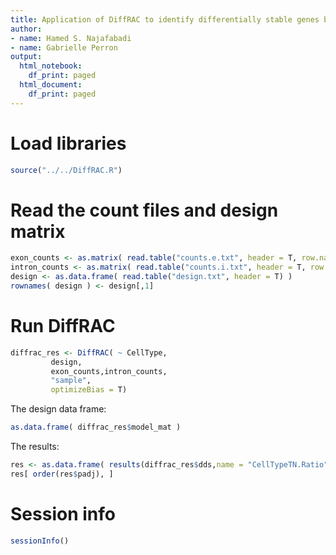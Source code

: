 ```yaml
---
title: Application of DiffRAC to identify differentially stable genes between mouse ES and TN cells
author:
- name: Hamed S. Najafabadi
- name: Gabrielle Perron
output:
  html_notebook:
    df_print: paged
  html_document:
    df_print: paged
---
```


# Load libraries
```r
source("../../DiffRAC.R")
```


# Read the count files and design matrix
```r
exon_counts <- as.matrix( read.table("counts.e.txt", header = T, row.names=1) )
intron_counts <- as.matrix( read.table("counts.i.txt", header = T, row.names=1) )
design <- as.data.frame( read.table("design.txt", header = T) )
rownames( design ) <- design[,1]
```

# Run DiffRAC
```r
diffrac_res <- DiffRAC( ~ CellType,
         design,
         exon_counts,intron_counts,
         "sample",
         optimizeBias = T)
```



The design data frame:
```r
as.data.frame( diffrac_res$model_mat )
```



The results:
```r
res <- as.data.frame( results(diffrac_res$dds,name = "CellTypeTN.Ratio") )
res[ order(res$padj), ]
```


# Session info
```r
sessionInfo()
```


